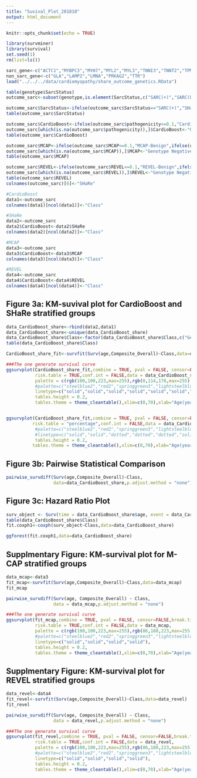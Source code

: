 ```yaml
---
title: "Suvival_Plot_201810"
output: html_document
---
```


```r
knitr::opts_chunk$set(echo = TRUE)
```

```r
library(survminer)
library(survival)
set.seed(1)
rm(list=ls())

sarc_gene<-c("ACTC1","MYBPC3","MYH7","MYL2","MYL3","TNNI3","TNNT2","TPM1")
non_sarc_gene<-c("GLA","LAMP2","LMNA","PRKAG2","TTR")
load("../../../data/cardiomyopathy/share_outcome_genetics.RData")

table(genotype$SarcStatus)
outcome_sarc<-subset(genotype,is.element(SarcStatus,c("SARC(+)","SARC(U)","SARC(-)","SHaRe-Genotype Negative")))

outcome_sarc$SarcStatus<-ifelse(outcome_sarc$SarcStatus=="SARC(+)","SHaRe-Pathogenic",ifelse(outcome_sarc$SarcStatus=="SARC(-)","SHaRe-Benign",ifelse(outcome_sarc$SarcStatus=="SARC(U)","SHaRe-VUS","Genotype Negative")))
table(outcome_sarc$SarcStatus)

outcome_sarc$CardioBoost<-ifelse(outcome_sarc$pathogenicity<=0.1,"CardioBoost-Benign",ifelse(outcome_sarc$pathogenicity>0.9,"CardioBoost-Pathogenic",ifelse(!is.na(outcome_sarc$pathogenicity),"CardioBoost-Unclassified","Genotype Negative")))
outcome_sarc[which(is.na(outcome_sarc$pathogenicity)),]$CardioBoost<-"Genotype Negative"
table(outcome_sarc$CardioBoost)

outcome_sarc$MCAP<-ifelse(outcome_sarc$MCAP<=0.1,"MCAP-Benign",ifelse(outcome_sarc$MCAP>=0.9,"MCAP-Pathogenic",ifelse(!is.na(outcome_sarc$MCAP),"MCAP-Unclassified","Genotype-Negative")))
outcome_sarc[which(is.na(outcome_sarc$MCAP)),]$MCAP<-"Genotype Negative"
table(outcome_sarc$MCAP)

outcome_sarc$REVEL<-ifelse(outcome_sarc$REVEL<=0.1,"REVEL-Benign",ifelse(outcome_sarc$REVEL>=0.9,"REVEL-Pathogenic","REVEL-Unclassified"))
outcome_sarc[which(is.na(outcome_sarc$REVEL)),]$REVEL<-"Genotype Negative"
table(outcome_sarc$REVEL)
colnames(outcome_sarc)[6]<-"SHaRe"

#CardioBoost
data1<-outcome_sarc
colnames(data1)[ncol(data1)]<-"Class"

#SHaRe
data2<-outcome_sarc
data2$CardioBoost<-data2$SHaRe
colnames(data2)[ncol(data2)]<-"Class"

#MCAP
data3<-outcome_sarc
data3$CardioBoost<-data3$MCAP
colnames(data3)[ncol(data3)]<-"Class"

#REVEL
data4<-outcome_sarc
data4$CardioBoost<-data4$REVEL
colnames(data4)[ncol(data4)]<-"Class"


```


## Figure 3a: KM-suvival plot for CardioBoost and SHaRe stratified groups


```r

data_CardioBoost_share<-rbind(data2,data1)
data_CardioBoost_share<-unique(data_CardioBoost_share)
data_CardioBoost_share$Class<-factor(data_CardioBoost_share$Class,c("Genotype Negative","CardioBoost-Benign","CardioBoost-Pathogenic","CardioBoost-Unclassified","SHaRe-Benign","SHaRe-Pathogenic","SHaRe-VUS"))
table(data_CardioBoost_share$Class)

CardioBoost_share_fit<-survfit(Surv(age,Composite_Overall)~Class,data=data_CardioBoost_share)

###The one generate survival curve
ggsurvplot(CardioBoost_share_fit,combine = TRUE, pval = FALSE, censor=FALSE,break.time.by=10,
           risk.table = TRUE,conf.int = FALSE,data = data_CardioBoost_share,
           palette = c(rgb(100,100,223,max=255),rgb(0,114,178,max=255),rgb(213,94,0,max=255),rgb(0,158,115,max=255),rgb(86,180,223,max=255),rgb(230,159,0,max=255),rgb(240,228,66,max=255)),
           #palette=c("steelblue2","red2","springgreen3","lightsteelblue1","lightsalmon1","palegreen"),
           linetype=c("solid","solid","solid","solid","solid","solid","solid"),
           tables.height = 0.2,
           tables.theme = theme_cleantable(),xlim=c(0,70),xlab="Age(years)",ylab="Proportion Free Of Overall Composite Endpoint(%)")


ggsurvplot(CardioBoost_share_fit,combine = TRUE, pval = FALSE, censor=FALSE,break.time.by=10,
          risk.table = "percentage",conf.int = FALSE,data = data_CardioBoost_share,
           #palette=c("steelblue2","red2","springgreen3","lightsteelblue1","lightsalmon1","palegreen"),
           #linetype=c("solid","solid","dotted","dotted","dotted","solid"),
           tables.height = 0.2,
          tables.theme = theme_cleantable(),xlim=c(0,70),xlab="Age(years)",ylab="Proportion Free Of Overall Composite Endpoint(%)")


```

## Figure 3b: Pairwise Statistical Comparison
```r
pairwise_survdiff(Surv(age,Composite_Overall)~Class,
                  data=data_CardioBoost_share,p.adjust.method = "none")


```

## Figure 3c: Hazard Ratio Plot
```r
surv_object <- Surv(time = data_CardioBoost_share$age, event = data_CardioBoost_share$Composite_Overall)
table(data_CardioBoost_share$Class)
fit.coxph1<-coxph(surv_object~Class,data=data_CardioBoost_share)

ggforest(fit.coxph1,data=data_CardioBoost_share)
```


## Supplmentary Figure: KM-survival plot for M-CAP stratified groups

```r
data_mcap<-data3
fit_mcap<-survfit(Surv(age,Composite_Overall)~Class,data=data_mcap)
fit_mcap

pairwise_survdiff(Surv(age, Composite_Overall) ~ Class,
                  data = data_mcap,p.adjust.method = "none")

###The one generate survival curve
ggsurvplot(fit_mcap,combine = TRUE, pval = FALSE, censor=FALSE,break.time.by=10,
           risk.table = TRUE,conf.int = FALSE,data = data_mcap,
           palette = c(rgb(100,100,223,max=255),rgb(86,180,223,max=255),rgb(230,159,0,max=255),rgb(240,228,66,max=255)),
           #palette=c("steelblue2","red2","springgreen3","lightsteelblue1","lightsalmon1","palegreen"),
           linetype=c("solid","solid","solid","solid"),
           tables.height = 0.2,
           tables.theme = theme_cleantable(),xlim=c(0,70),xlab="Age(years)",ylab="Proportion Free Of Overall Composite Endpoint(%)")
```

## Supplmentary Figure: KM-survival plot for REVEL stratified groups

```r
data_revel<-data4
fit_revel<-survfit(Surv(age,Composite_Overall)~Class,data=data_revel)
fit_revel

pairwise_survdiff(Surv(age, Composite_Overall) ~ Class,
                  data = data_revel,p.adjust.method = "none")

###The one generate survival curve
ggsurvplot(fit_revel,combine = TRUE, pval = FALSE, censor=FALSE,break.time.by=10,
           risk.table = TRUE,conf.int = FALSE,data = data_revel,
           palette = c(rgb(100,100,223,max=255),rgb(86,180,223,max=255),rgb(230,159,0,max=255),rgb(240,228,66,max=255)),
           #palette=c("steelblue2","red2","springgreen3","lightsteelblue1","lightsalmon1","palegreen"),
           linetype=c("solid","solid","solid","solid"),
           tables.height = 0.2,
           tables.theme = theme_cleantable(),xlim=c(0,70),xlab="Age(years)",ylab="Proportion Free Of Overall Composite Endpoint(%)")


```